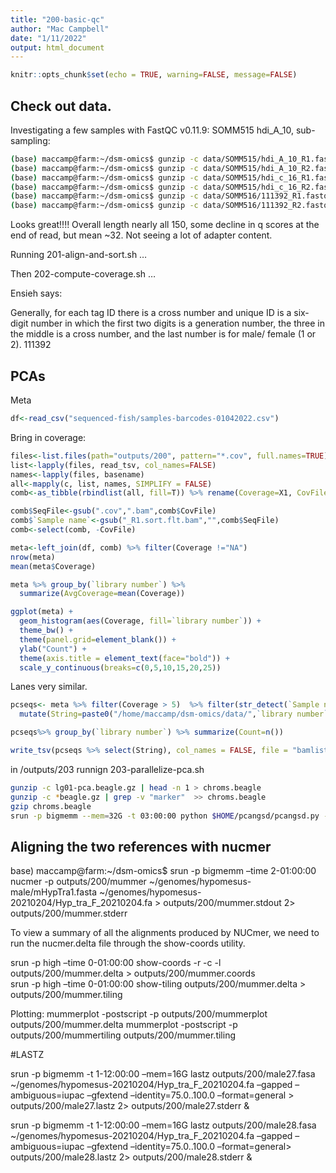 ```yaml
---
title: "200-basic-qc"
author: "Mac Campbell"
date: "1/11/2022"
output: html_document
---
```


```r
knitr::opts_chunk$set(echo = TRUE, warning=FALSE, message=FALSE)
```

## Check out data.

Investigating a few samples with FastQC v0.11.9: SOMM515 hdi_A_10, sub-sampling:

```sh
(base) maccamp@farm:~/dsm-omics$ gunzip -c data/SOMM515/hdi_A_10_R1.fastq.gz | head -n 400000 > outputs/200/test1.fastq
(base) maccamp@farm:~/dsm-omics$ gunzip -c data/SOMM515/hdi_A_10_R2.fastq.gz | head -n 400000 > outputs/200/test2.fastq
(base) maccamp@farm:~/dsm-omics$ gunzip -c data/SOMM515/hdi_c_16_R1.fastq.gz | head -n 400000 > outputs/200/test3.fastq
(base) maccamp@farm:~/dsm-omics$ gunzip -c data/SOMM515/hdi_c_16_R2.fastq.gz | head -n 400000 > outputs/200/test4.fastq
(base) maccamp@farm:~/dsm-omics$ gunzip -c data/SOMM516/111392_R1.fastq.gz | head -n 400000 > outputs/200/test5.fastq
(base) maccamp@farm:~/dsm-omics$ gunzip -c data/SOMM516/111392_R2.fastq.gz | head -n 400000 > outputs/200/test6.fastq

```


Looks great!!!! Overall length nearly all 150, some decline in q scores at the end of read, but mean ~32. Not seeing a lot of adapter content.

Running 201-align-and-sort.sh ...

Then 202-compute-coverage.sh ...

Ensieh says:

Generally, for each tag ID there is a cross number and unique ID is a six-digit number in which the first two digits is a generation number, the three in the middle is a cross number, and the last number is for male/ female (1 or 2).
111392


## PCAs

Meta   
```r
df<-read_csv("sequenced-fish/samples-barcodes-01042022.csv")
```

Bring in coverage:

```r
files<-list.files(path="outputs/200", pattern="*.cov", full.names=TRUE)
list<-lapply(files, read_tsv, col_names=FALSE) 
names<-lapply(files, basename)
all<-mapply(c, list, names, SIMPLIFY = FALSE)
comb<-as_tibble(rbindlist(all, fill=T)) %>% rename(Coverage=X1, CovFile=V1)

comb$SeqFile<-gsub(".cov",".bam",comb$CovFile)
comb$`Sample name`<-gsub("_R1.sort.flt.bam","",comb$SeqFile)
comb<-select(comb, -CovFile)
```


```r
meta<-left_join(df, comb) %>% filter(Coverage !="NA")
nrow(meta)
mean(meta$Coverage)
```
```r
meta %>% group_by(`library number`) %>%
  summarize(AvgCoverage=mean(Coverage))
```

```r
ggplot(meta) +
  geom_histogram(aes(Coverage, fill=`library number`)) +
  theme_bw() +
  theme(panel.grid=element_blank()) +
  ylab("Count") +
  theme(axis.title = element_text(face="bold")) +
  scale_y_continuous(breaks=c(0,5,10,15,20,25))
```

Lanes very similar.     
```r
pcseqs<- meta %>% filter(Coverage > 5)  %>% filter(str_detect(`Sample name`, '^h|^H|^l|^L')) %>%     
  mutate(String=paste0("/home/maccamp/dsm-omics/data/",`library number`,"/",SeqFile))

pcseqs%>% group_by(`library number`) %>% summarize(Count=n())
```
     
     
```r
write_tsv(pcseqs %>% select(String), col_names = FALSE, file = "bamlists/test125.bamlist")
```

in /outputs/203 runnign 203-parallelize-pca.sh    

```sh
gunzip -c lg01-pca.beagle.gz | head -n 1 > chroms.beagle
gunzip -c *beagle.gz | grep -v "marker"  >> chroms.beagle
gzip chroms.beagle
srun -p bigmemm --mem=32G -t 03:00:00 python $HOME/pcangsd/pcangsd.py -beagle chroms.beagle.gz -o chroms -threads 10 > chroms.stdout 2>chroms.stderr &
```

## Aligning the two references with nucmer

base) maccamp@farm:~/dsm-omics$ srun -p bigmemm --time 2-01:00:00 nucmer -p outputs/200/mummer ~/genomes/hypomesus-male/mHypTra1.fasta ~/genomes/hypomesus-20210204/Hyp_tra_F_20210204.fa > outputs/200/mummer.stdout 2> outputs/200/mummer.stderr

To view a summary of all the alignments produced by NUCmer, we need to run the nucmer.delta file through the show-coords utility.

srun -p high --time 0-01:00:00 show-coords -r -c -l outputs/200/mummer.delta > outputs/200/mummer.coords     
srun -p high --time 0-01:00:00 show-tiling outputs/200/mummer.delta > outputs/200/mummer.tiling      

Plotting:
mummerplot -postscript -p outputs/200/mummerplot outputs/200/mummer.delta 
mummerplot -postscript -p outputs/200/mummertiling outputs/200/mummer.tiling

#LASTZ 

srun -p bigmemm -t 1-12:00:00 --mem=16G lastz outputs/200/male27.fasa ~/genomes/hypomesus-20210204/Hyp_tra_F_20210204.fa --gapped --ambiguous=iupac --gfextend --identity=75.0..100.0 --format=general > outputs/200/male27.lastz 2> outputs/200/male27.stderr &      

srun -p bigmemm -t 1-12:00:00 --mem=16G lastz outputs/200/male28.fasa ~/genomes/hypomesus-20210204/Hyp_tra_F_20210204.fa --gapped --ambiguous=iupac --gfextend --identity=75.0..100.0 --format=general> outputs/200/male28.lastz 2> outputs/200/male28.stderr &      


